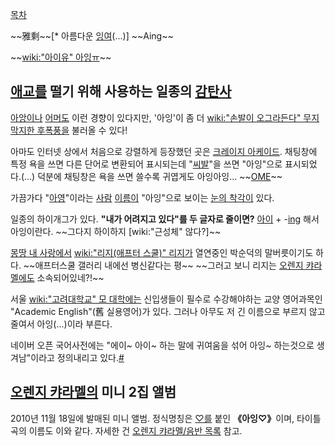 [[목차]]

~~雅剩~~[* 아름다운 [[잉여]](...)]
~~Aing~~

~~[[wiki:"아이유" 아잉ㅠ]]~~

== [[애교]]를 떨기 위해 사용하는 일종의 [[감탄사]] ==
[[아앙]]이나 [[어머]]도 이런 경향이 있다지만, '아잉'이 좀 더 [[wiki:"손발이 오그라든다" 무지막지한 후폭풍]]을 불러올 수 있다!

아마도 인터넷 상에서 처음으로 강렬하게 등장했던 곳은 [[크레이지 아케이드]]. 채팅창에 특정 욕을 쓰면 다른 단어로 변환되어 표시되는데 "[[씨발]]"을 쓰면 "아잉"으로 표시되었다.(...) 덕분에 채팅창은 욕을 쓰면 쓸수록 귀엽게도 아잉아잉... ~~[[OME]]~~

가끔가다 "[[아영]]"이라는 [[사람]] [[이름]]이 "아잉"으로 보이는 [[눈의 착각]]이 있다.

일종의 하이개그가 있다. '''"내가 어려지고 있다"를 두 글자로 줄이면?''' [[아이]] + -[[ing]] 해서 아잉이란다. ~~그다지 하이하지 [wiki:"근성체" 않다?]~~

[[몽땅 내 사랑]]에서 [[wiki:"리지(애프터 스쿨)" 리지]]가 열연중인 박순덕의 말버릇이기도 하다. ~~애프터스쿨 갤러리 내에선 병신같다는 평~~ ~~그러고 보니 리지는 [[오렌지 캬라멜]]에도 소속되어있네?!~~

서울 [[wiki:"고려대학교" 모 대학]]에는 신입생들이 필수로 수강해야하는 교양 영어과목인 "Academic English"(舊 실용영어)가 있다. 그러나 아무도 저 긴 이름으로 부르지 않고 줄여서 아잉(...)이라 부른다. 

네이버 오픈 국어사전에는 "에이~ 아이~ 하는 말에 귀여움을 섞어 아잉~ 하는것으로 생겨남"이라고 정의내리고 있다.[http://krdic.naver.com/search.nhn?query=%EC%95%84%EC%9E%89&autoConvert=false #]

== [[오렌지 캬라멜]]의 미니 2집 앨범 ==
2010년 11월 18일에 발매된 미니 앨범. 정식명칭은 [[♡]]를 붙인 '''《아잉♡》'''이며, 타이틀곡의 이름도 이와 같다. 자세한 건 [[오렌지 캬라멜/음반 목록]] 참고.
